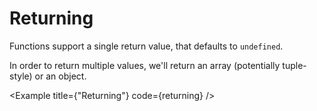 
# Returning

Functions support a single return value, that defaults to `undefined`.

In order to return multiple values, we'll return an array (potentially tuple-style) or an object.

<Example
  title={"Returning"}
  code={returning}
/>